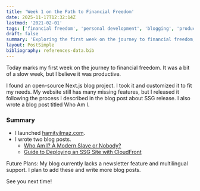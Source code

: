 ```yaml
---
title: 'Week 1 on the Path to Financial Freedom'
date: 2025-11-17T12:32:14Z
lastmod: '2021-02-01'
tags: ['financial freedom', 'personal development', 'blogging', 'productivity', 'goal setting']
draft: false
summary: 'Exploring the first week on the journey to financial freedom, this article highlights the launch of a personal blog, initial blog posts, and future plans to enhance the website with features like newsletters and multilingual support.'
layout: PostSimple
bibliography: references-data.bib
---
```


Today marks my first week on the journey to financial freedom. It was a bit of a slow week, but I believe it was productive.

I found an open-source Next.js blog project. I took it and customized it to fit my needs. My website still has many missing features, but I released it following the process I described in the blog post about SSG release. I also wrote a blog post titled Who Am I.

### Summary

- I launched [hamityilmaz.com](https://hamityilmaz.com).
- I wrote two blog posts.
  - [Who Am I? A Modern Slave or Nobody?](/blog/who-am-i-a-modern-slave-or-nobody)
  - [Guide to Deploying an SSG Site with CloudFront](/blog/guide-to-deploying-an-ssg-site-with-cloudfront)

Future Plans: My blog currently lacks a newsletter feature and multilingual support. I plan to add these and write more blog posts.

See you next time!
